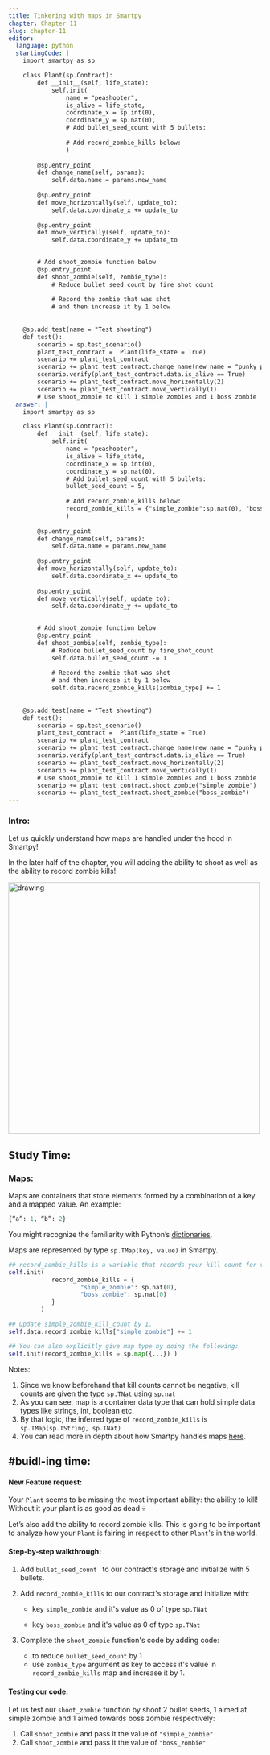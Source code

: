 ```yaml
---
title: Tinkering with maps in Smartpy
chapter: Chapter 11
slug: chapter-11
editor:
  language: python
  startingCode: |
    import smartpy as sp

    class Plant(sp.Contract):
        def __init__(self, life_state):
            self.init(
                name = "peashooter",
                is_alive = life_state,
                coordinate_x = sp.int(0), 
                coordinate_y = sp.nat(0), 
                # Add bullet_seed_count with 5 bullets:
                
                # Add record_zombie_kills below:
                )
            
        @sp.entry_point
        def change_name(self, params): 
            self.data.name = params.new_name
            
        @sp.entry_point
        def move_horizontally(self, update_to):
            self.data.coordinate_x += update_to
            
        @sp.entry_point
        def move_vertically(self, update_to):
            self.data.coordinate_y += update_to

                
        # Add shoot_zombie function below
        @sp.entry_point
        def shoot_zombie(self, zombie_type): 
            # Reduce bullet_seed_count by fire_shot_count
                
            # Record the zombie that was shot
            # and then increase it by 1 below
        
            
    @sp.add_test(name = "Test shooting")
    def test():
        scenario = sp.test_scenario()
        plant_test_contract =  Plant(life_state = True)
        scenario += plant_test_contract
        scenario += plant_test_contract.change_name(new_name = "punky peashooter")
        scenario.verify(plant_test_contract.data.is_alive == True)
        scenario += plant_test_contract.move_horizontally(2)
        scenario += plant_test_contract.move_vertically(1)
        # Use shoot_zombie to kill 1 simple zombies and 1 boss zombie
  answer: |  
    import smartpy as sp

    class Plant(sp.Contract):
        def __init__(self, life_state):
            self.init(
                name = "peashooter",
                is_alive = life_state,
                coordinate_x = sp.int(0), 
                coordinate_y = sp.nat(0), 
                # Add bullet_seed_count with 5 bullets:
                bullet_seed_count = 5,
                
                # Add record_zombie_kills below:
                record_zombie_kills = {"simple_zombie":sp.nat(0), "boss_zombie":sp.nat(0)}
                )
            
        @sp.entry_point
        def change_name(self, params): 
            self.data.name = params.new_name
        
        @sp.entry_point
        def move_horizontally(self, update_to):
            self.data.coordinate_x += update_to
        
        @sp.entry_point
        def move_vertically(self, update_to):
            self.data.coordinate_y += update_to

            
        # Add shoot_zombie function below
        @sp.entry_point
        def shoot_zombie(self, zombie_type): 
            # Reduce bullet_seed_count by fire_shot_count
            self.data.bullet_seed_count -= 1
            
            # Record the zombie that was shot
            # and then increase it by 1 below
            self.data.record_zombie_kills[zombie_type] += 1
        
        
    @sp.add_test(name = "Test shooting")
    def test():
        scenario = sp.test_scenario()
        plant_test_contract =  Plant(life_state = True)
        scenario += plant_test_contract
        scenario += plant_test_contract.change_name(new_name = "punky peashooter")
        scenario.verify(plant_test_contract.data.is_alive == True)
        scenario += plant_test_contract.move_horizontally(2)
        scenario += plant_test_contract.move_vertically(1)
        # Use shoot_zombie to kill 1 simple zombies and 1 boss zombie
        scenario += plant_test_contract.shoot_zombie("simple_zombie")
        scenario += plant_test_contract.shoot_zombie("boss_zombie")
---
```


### Intro: 
Let us quickly understand how maps are handled under the hood in Smartpy! 

In the later half of the chapter, you will adding the ability to shoot as well as the ability to record zombie kills! 

<img src="https://media.giphy.com/media/lPS3b0XePyBxiX2uUq/giphy.gif" alt="drawing" width="500"/>

## Study Time: 

### Maps:

Maps are containers that store elements formed by a combination of a key and a mapped value. An example: 

```python
{“a”: 1, “b”: 2} 
```

You might recognize the familiarity with Python’s [dictionaries](https://docs.python.org/3/tutorial/datastructures.html#dictionaries). 

Maps are represented by type `sp.TMap(key, value)` in Smartpy. 

```python
## record_zombie_kills is a variable that records your kill count for various types of zombies. 
self.init(
            record_zombie_kills = {
                    "simple_zombie": sp.nat(0), 
                    "boss_zombie": sp.nat(0)
            }
         )

## Update simple_zombie_kill_count by 1. 
self.data.record_zombie_kills["simple_zombie"] += 1  

## You can also explicitly give map type by doing the following:
self.init(record_zombie_kills = sp.map({...}) )
```



Notes: 

1. Since we know beforehand that kill counts cannot be negative, kill counts are given the type `sp.TNat` using `sp.nat`
2. As you can see, map is a container data type that can hold simple data types like strings, int, boolean etc. 
3. By that logic, the inferred type of `record_zombie_kills` is  `sp.TMap(sp.TString, sp.TNat)`
5. You can read more in depth about how Smartpy handles maps [here](https://smartpy.io/demo/reference.html#_maps_and_big_maps). 



 

## #buidl-ing time:

#### New Feature request:

Your `Plant` seems to be missing the most important ability: the ability to kill! Without it your plant is as good as dead 💀

Let’s also add the ability to record zombie kills. This is going to be important to analyze how your `Plant` is fairing in respect to other `Plant`'s in the world. 

 

#### Step-by-step walkthrough: 

1. Add `bullet_seed_count ` to our contract's storage and initialize with 5 bullets. 
2. Add `record_zombie_kills` to our contract's storage and initialize with: 
    * key `simple_zombie` and it's value as 0 of type `sp.TNat`

    * key `boss_zombie` and it's value as 0 of type `sp.TNat`

3. Complete the `shoot_zombie` function's code by adding code: 
    * to reduce `bullet_seed_count` by 1
    * use `zombie_type` argument as key to access it's value in `record_zombie_kills` map and increase it by 1. 


 

#### Testing our code:

Let us test our `shoot_zombie` function by  shoot 2 bullet seeds, 1 aimed at simple zombie and 1 aimed towards boss zombie respectively: 

1. Call `shoot_zombie` and pass it the value of `"simple_zombie"` 
2. Call `shoot_zombie` and pass it the value of `"boss_zombie"` 